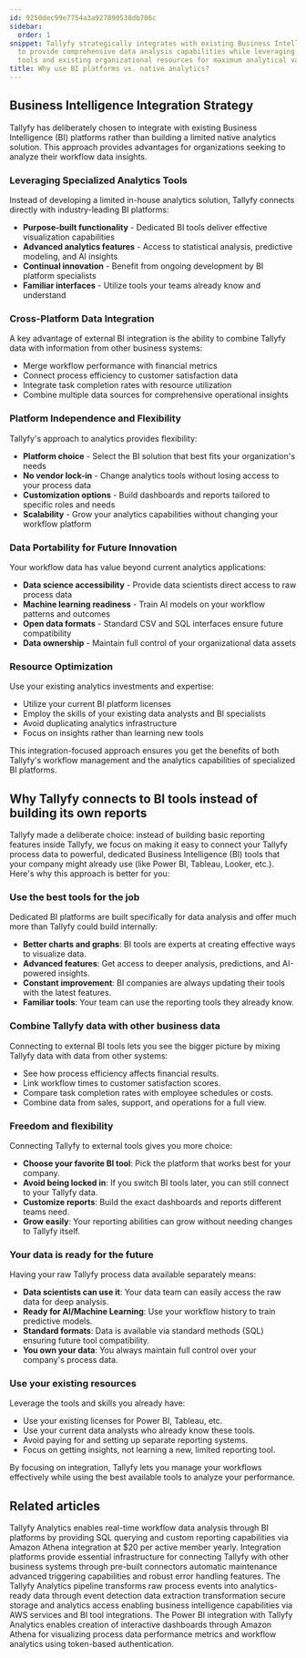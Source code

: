 ```yaml
---
id: 9250dec99e7754a3a927890538db706c
sidebar:
  order: 1
snippet: Tallyfy strategically integrates with existing Business Intelligence platforms
  to provide comprehensive data analysis capabilities while leveraging specialized
  tools and existing organizational resources for maximum analytical value.
title: Why use BI platforms vs. native analytics?
---
```


## Business Intelligence Integration Strategy

Tallyfy has deliberately chosen to integrate with existing Business Intelligence (BI) platforms rather than building a limited native analytics solution. This approach provides advantages for organizations seeking to analyze their workflow data insights.

### Leveraging Specialized Analytics Tools

Instead of developing a limited in-house analytics solution, Tallyfy connects directly with industry-leading BI platforms:

- **Purpose-built functionality** - Dedicated BI tools deliver effective visualization capabilities
- **Advanced analytics features** - Access to statistical analysis, predictive modeling, and AI insights
- **Continual innovation** - Benefit from ongoing development by BI platform specialists
- **Familiar interfaces** - Utilize tools your teams already know and understand

### Cross-Platform Data Integration

A key advantage of external BI integration is the ability to combine Tallyfy data with information from other business systems:

- Merge workflow performance with financial metrics
- Connect process efficiency to customer satisfaction data
- Integrate task completion rates with resource utilization
- Combine multiple data sources for comprehensive operational insights

### Platform Independence and Flexibility

Tallyfy's approach to analytics provides flexibility:

- **Platform choice** - Select the BI solution that best fits your organization's needs
- **No vendor lock-in** - Change analytics tools without losing access to your process data
- **Customization options** - Build dashboards and reports tailored to specific roles and needs
- **Scalability** - Grow your analytics capabilities without changing your workflow platform

### Data Portability for Future Innovation

Your workflow data has value beyond current analytics applications:

- **Data science accessibility** - Provide data scientists direct access to raw process data
- **Machine learning readiness** - Train AI models on your workflow patterns and outcomes
- **Open data formats** - Standard CSV and SQL interfaces ensure future compatibility
- **Data ownership** - Maintain full control of your organizational data assets

### Resource Optimization

Use your existing analytics investments and expertise:

- Utilize your current BI platform licenses
- Employ the skills of your existing data analysts and BI specialists
- Avoid duplicating analytics infrastructure
- Focus on insights rather than learning new tools

This integration-focused approach ensures you get the benefits of both Tallyfy's workflow management and the analytics capabilities of specialized BI platforms.

## Why Tallyfy connects to BI tools instead of building its own reports

Tallyfy made a deliberate choice: instead of building basic reporting features inside Tallyfy, we focus on making it easy to connect your Tallyfy process data to powerful, dedicated Business Intelligence (BI) tools that your company might already use (like Power BI, Tableau, Looker, etc.). Here's why this approach is better for you:

### Use the best tools for the job

Dedicated BI platforms are built specifically for data analysis and offer much more than Tallyfy could build internally:

- **Better charts and graphs**: BI tools are experts at creating effective ways to visualize data.
- **Advanced features**: Get access to deeper analysis, predictions, and AI-powered insights.
- **Constant improvement**: BI companies are always updating their tools with the latest features.
- **Familiar tools**: Your team can use the reporting tools they already know.

### Combine Tallyfy data with other business data

Connecting to external BI tools lets you see the bigger picture by mixing Tallyfy data with data from other systems:

- See how process efficiency affects financial results.
- Link workflow times to customer satisfaction scores.
- Compare task completion rates with employee schedules or costs.
- Combine data from sales, support, and operations for a full view.

### Freedom and flexibility

Connecting Tallyfy to external tools gives you more choice:

- **Choose your favorite BI tool**: Pick the platform that works best for your company.
- **Avoid being locked in**: If you switch BI tools later, you can still connect to your Tallyfy data.
- **Customize reports**: Build the exact dashboards and reports different teams need.
- **Grow easily**: Your reporting abilities can grow without needing changes to Tallyfy itself.

### Your data is ready for the future

Having your raw Tallyfy process data available separately means:

- **Data scientists can use it**: Your data team can easily access the raw data for deep analysis.
- **Ready for AI/Machine Learning**: Use your workflow history to train predictive models.
- **Standard formats**: Data is available via standard methods (SQL) ensuring future tool compatibility.
- **You own your data**: You always maintain full control over your company's process data.

### Use your existing resources

Leverage the tools and skills you already have:

- Use your existing licenses for Power BI, Tableau, etc.
- Use your current data analysts who already know these tools.
- Avoid paying for and setting up separate reporting systems.
- Focus on getting insights, not learning a new, limited reporting tool.

By focusing on integration, Tallyfy lets you manage your workflows effectively while using the best available tools to analyze your performance.


## Related articles
<CardGrid>
<LinkTitleCard header="<b>Integrations > Tallyfy Analytics</b>" href="/products/pro/integrations/analytics/" > Tallyfy Analytics enables real-time workflow data analysis through BI platforms by providing SQL querying and custom reporting capabilities via Amazon Athena integration at $20 per active member yearly. </LinkTitleCard>
<LinkTitleCard header="<b>Middleware > Why use an integration platform with Tallyfy</b>" href="/products/pro/integrations/middleware/why-should-i-use-an-integration-platform-with-tallyfy/" > Integration platforms provide essential infrastructure for connecting Tallyfy with other business systems through pre-built connectors automatic maintenance advanced triggering capabilities and robust error handling features. </LinkTitleCard>
<LinkTitleCard header="<b>Analytics > How Tallyfy Analytics works</b>" href="/products/pro/integrations/analytics/how-does-tallyfy-analytics-process-my-data/" > The Tallyfy Analytics pipeline transforms raw process events into analytics-ready data through event detection data extraction transformation secure storage and analytics access enabling business intelligence capabilities via AWS services and BI tool integrations. </LinkTitleCard>
<LinkTitleCard header="<b>Analytics > Power BI</b>" href="/products/pro/integrations/analytics/powerbi/" > The Power BI integration with Tallyfy Analytics enables creation of interactive dashboards through Amazon Athena for visualizing process data performance metrics and workflow analytics using token-based authentication. </LinkTitleCard>
</CardGrid>